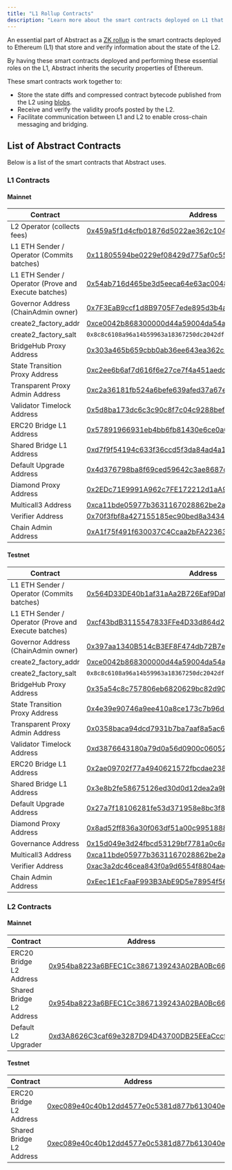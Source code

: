 ```yaml
---
title: "L1 Rollup Contracts"
description: "Learn more about the smart contracts deployed on L1 that enable Abstract to inherit the security properties of Ethereum."
---
```


An essential part of Abstract as a [ZK rollup](/how-abstract-works/architecture/layer-2s#what-is-a-zk-rollup)
is the smart contracts deployed to Ethereum (L1) that store and verify information about the
state of the L2.

By having these smart contracts deployed and performing these essential
roles on the L1, Abstract inherits the security properties of Ethereum.

These smart contracts work together to:

- Store the state diffs and compressed contract bytecode published from the L2 using [blobs](https://info.etherscan.com/what-is-a-blob/).
- Receive and verify the validity proofs posted by the L2.
- Facilitate communication between L1 and L2 to enable cross-chain messaging and bridging.

## List of Abstract Contracts

Below is a list of the smart contracts that Abstract uses.

### L1 Contracts

#### Mainnet

| **Contract**                                         | **Address**                                                                                                           |
| ---------------------------------------------------- | --------------------------------------------------------------------------------------------------------------------- |
| L2 Operator (collects fees)                          | [0x459a5f1d4cfb01876d5022ae362c104034aabff9](https://etherscan.io/address/0x459a5f1d4cfb01876d5022ae362c104034aabff9) |
| L1 ETH Sender / Operator (Commits batches)           | [0x11805594be0229ef08429d775af0c55f7c4535de](https://etherscan.io/address/0x11805594be0229ef08429d775af0c55f7c4535de) |
| L1 ETH Sender / Operator (Prove and Execute batches) | [0x54ab716d465be3d5eeca64e63ac0048d7a81659a](https://etherscan.io/address/0x54ab716d465be3d5eeca64e63ac0048d7a81659a) |
| Governor Address (ChainAdmin owner)                  | [0x7F3EaB9ccf1d8B9705F7ede895d3b4aC1b631063](https://etherscan.io/address/0x7F3EaB9ccf1d8B9705F7ede895d3b4aC1b631063) |
| create2_factory_addr                                 | [0xce0042b868300000d44a59004da54a005ffdcf9f](https://etherscan.io/address/0xce0042b868300000d44a59004da54a005ffdcf9f) |
| create2_factory_salt                                 | `0x8c8c6108a96a14b59963a18367250dc2042dfe62da8767d72ffddb03f269ffcc`                                                  |
| BridgeHub Proxy Address                              | [0x303a465b659cbb0ab36ee643ea362c509eeb5213](https://etherscan.io/address/0x303a465b659cbb0ab36ee643ea362c509eeb5213) |
| State Transition Proxy Address                       | [0xc2ee6b6af7d616f6e27ce7f4a451aedc2b0f5f5c](https://etherscan.io/address/0xc2ee6b6af7d616f6e27ce7f4a451aedc2b0f5f5c) |
| Transparent Proxy Admin Address                      | [0xc2a36181fb524a6befe639afed37a67e77d62cf1](https://etherscan.io/address/0xc2a36181fb524a6befe639afed37a67e77d62cf1) |
| Validator Timelock Address                           | [0x5d8ba173dc6c3c90c8f7c04c9288bef5fdbad06e](https://etherscan.io/address/0x5d8ba173dc6c3c90c8f7c04c9288bef5fdbad06e) |
| ERC20 Bridge L1 Address                              | [0x57891966931eb4bb6fb81430e6ce0a03aabde063](https://etherscan.io/address/0x57891966931eb4bb6fb81430e6ce0a03aabde063) |
| Shared Bridge L1 Address                             | [0xd7f9f54194c633f36ccd5f3da84ad4a1c38cb2cb](https://etherscan.io/address/0xd7f9f54194c633f36ccd5f3da84ad4a1c38cb2cb) |
| Default Upgrade Address                              | [0x4d376798ba8f69ced59642c3ae8687c7457e855d](https://etherscan.io/address/0x4d376798ba8f69ced59642c3ae8687c7457e855d) |
| Diamond Proxy Address                                | [0x2EDc71E9991A962c7FE172212d1aA9E50480fBb9](https://etherscan.io/address/0x2EDc71E9991A962c7FE172212d1aA9E50480fBb9) |
| Multicall3 Address                                   | [0xca11bde05977b3631167028862be2a173976ca11](https://etherscan.io/address/0xca11bde05977b3631167028862be2a173976ca11) |
| Verifier Address                                     | [0x70f3fbf8a427155185ec90bed8a3434203de9604](https://etherscan.io/address/0x70f3fbf8a427155185ec90bed8a3434203de9604) |
| Chain Admin Address                                  | [0xA1f75f491f630037C4Ccaa2bFA22363CEC05a661](https://etherscan.io/address/0xA1f75f491f630037C4Ccaa2bFA22363CEC05a661) |

#### Testnet

| **Contract**                                         | **Address**                                                                                                                   |
| ---------------------------------------------------- | ----------------------------------------------------------------------------------------------------------------------------- |
| L1 ETH Sender / Operator (Commits batches)           | [0x564D33DE40b1af31aAa2B726Eaf9Dafbaf763577](https://sepolia.etherscan.io/address/0x564D33DE40b1af31aAa2B726Eaf9Dafbaf763577) |
| L1 ETH Sender / Operator (Prove and Execute batches) | [0xcf43bdB3115547833FFe4D33d864d25135012648](https://sepolia.etherscan.io/address/0xcf43bdB3115547833FFe4D33d864d25135012648) |
| Governor Address (ChainAdmin owner)                  | [0x397aa1340B514cB3EF8F474db72B7e62C9159C63](https://sepolia.etherscan.io/address/0x397aa1340B514cB3EF8F474db72B7e62C9159C63) |
| create2_factory_addr                                 | [0xce0042b868300000d44a59004da54a005ffdcf9f](https://sepolia.etherscan.io/address/0xce0042b868300000d44a59004da54a005ffdcf9f) |
| create2_factory_salt                                 | `0x8c8c6108a96a14b59963a18367250dc2042dfe62da8767d72ffddb03f269ffcc`                                                          |
| BridgeHub Proxy Address                              | [0x35a54c8c757806eb6820629bc82d90e056394c92](https://sepolia.etherscan.io/address/0x35a54c8c757806eb6820629bc82d90e056394c92) |
| State Transition Proxy Address                       | [0x4e39e90746a9ee410a8ce173c7b96d3afed444a5](https://sepolia.etherscan.io/address/0x4e39e90746a9ee410a8ce173c7b96d3afed444a5) |
| Transparent Proxy Admin Address                      | [0x0358baca94dcd7931b7ba7aaf8a5ac6090e143a5](https://sepolia.etherscan.io/address/0x0358baca94dcd7931b7ba7aaf8a5ac6090e143a5) |
| Validator Timelock Address                           | [0xd3876643180a79d0a56d0900c060528395f34453](https://sepolia.etherscan.io/address/0xd3876643180a79d0a56d0900c060528395f34453) |
| ERC20 Bridge L1 Address                              | [0x2ae09702f77a4940621572fbcdae2382d44a2cba](https://sepolia.etherscan.io/address/0x2ae09702f77a4940621572fbcdae2382d44a2cba) |
| Shared Bridge L1 Address                             | [0x3e8b2fe58675126ed30d0d12dea2a9bda72d18ae](https://sepolia.etherscan.io/address/0x3e8b2fe58675126ed30d0d12dea2a9bda72d18ae) |
| Default Upgrade Address                              | [0x27a7f18106281fe53d371958e8bc3f833694d24a](https://sepolia.etherscan.io/address/0x27a7f18106281fe53d371958e8bc3f833694d24a) |
| Diamond Proxy Address                                | [0x8ad52ff836a30f063df51a00c99518880b8b36ac](https://sepolia.etherscan.io/address/0x8ad52ff836a30f063df51a00c99518880b8b36ac) |
| Governance Address                                   | [0x15d049e3d24fbcd53129bf7781a0c6a506690ff2](https://sepolia.etherscan.io/address/0x15d049e3d24fbcd53129bf7781a0c6a506690ff2) |
| Multicall3 Address                                   | [0xca11bde05977b3631167028862be2a173976ca11](https://sepolia.etherscan.io/address/0xca11bde05977b3631167028862be2a173976ca11) |
| Verifier Address                                     | [0xac3a2dc46cea843f0a9d6554f8804aed18ff0795](https://sepolia.etherscan.io/address/0xac3a2dc46cea843f0a9d6554f8804aed18ff0795) |
| Chain Admin Address                                  | [0xEec1E1cFaaF993B3AbE9D5e78954f5691e719838](https://sepolia.etherscan.io/address/0xEec1E1cFaaF993B3AbE9D5e78954f5691e719838) |

### L2 Contracts

#### Mainnet

| **Contract**             | **Address**                                                                                                         |
| ------------------------ | ------------------------------------------------------------------------------------------------------------------- |
| ERC20 Bridge L2 Address  | [0x954ba8223a6BFEC1Cc3867139243A02BA0Bc66e4](https://abscan.org/address/0x954ba8223a6BFEC1Cc3867139243A02BA0Bc66e4) |
| Shared Bridge L2 Address | [0x954ba8223a6BFEC1Cc3867139243A02BA0Bc66e4](https://abscan.org/address/0x954ba8223a6BFEC1Cc3867139243A02BA0Bc66e4) |
| Default L2 Upgrader      | [0xd3A8626C3caf69e3287D94D43700DB25EEaCccf1](https://abscan.org/address/0xd3A8626C3caf69e3287D94D43700DB25EEaCccf1) |

#### Testnet

| **Contract**             | **Address**                                                                                                                 |
| ------------------------ | --------------------------------------------------------------------------------------------------------------------------- |
| ERC20 Bridge L2 Address  | [0xec089e40c40b12dd4577e0c5381d877b613040ec](https://sepolia.abscan.org/address/0xec089e40c40b12dd4577e0c5381d877b613040ec) |
| Shared Bridge L2 Address | [0xec089e40c40b12dd4577e0c5381d877b613040ec](https://sepolia.abscan.org/address/0xec089e40c40b12dd4577e0c5381d877b613040ec) |
